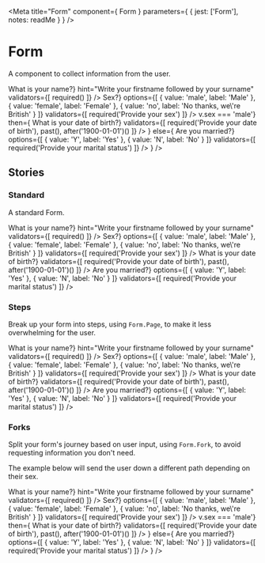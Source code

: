 
<Meta
  title="Form"
  component={ Form }
  parameters={ {
    jest: ['Form'],
    notes: readMe
  } }
/>

# Form

<p><Tag text="Unofficial" /> <Tag text="Experimental" /></p>

A component to collect information from the user.

<Preview withToolbar>
  <Story name="Form">
    <Form action="/result" method="get">
      <Form.Page>
        <Form.TextInput
          name="fullName"
          prettyName="name"
          label={<h2>What is your name?</h2>}
          hint="Write your firstname followed by your surname"
          validators={[
            required()
          ]}
        />
        <Form.Submit value="Continue" />
      </Form.Page>
      <Form.Page>
        <Form.Radios
          name="sex"
          label={<h2>Sex?</h2>}
          options={[
            { value: 'male', label: 'Male' },
            { value: 'female', label: 'Female' },
            { value: 'no', label: 'No thanks, we\'re British' }
          ]}
          validators={[
            required('Provide your sex')
          ]}
        />
        <Form.Submit value="Continue" />
      </Form.Page>
      <Form.Fork
        if={v => v.sex === 'male'}
        then={
          <Form.Page>
            <Form.DateInput
              name="dob"
              prettyName="date of birth"
              label={<h2>What is your date of birth?</h2>}
              validators={[
                required('Provide your date of birth'),
                past(),
                after('1900-01-01')()
              ]}
            />
            <Form.Submit value="Submit" />
          </Form.Page>
        }
        else={
          <Form.Page>
            <Form.Radios
              name="married"
              label={<h2>Are you married?</h2>}
              options={[
                { value: 'Y', label: 'Yes' },
                { value: 'N', label: 'No' }
              ]}
              validators={[
                required('Provide your marital status')
              ]}
            />
            <Form.Submit value="Submit" />
          </Form.Page>
        }
      />
    </Form>
  </Story>
</Preview>

<Props of={Form} />


## Stories
### Standard

A standard Form.

<Preview>
  <Story name="Standard">
    <Form action="/result" method="get">
      <Form.TextInput
        name="fullName"
        prettyName="name"
        label={<h2>What is your name?</h2>}
        hint="Write your firstname followed by your surname"
        validators={[
          required()
        ]}
      />
      <Form.Radios
        name="sex"
        label={<h2>Sex?</h2>}
        options={[
          { value: 'male', label: 'Male' },
          { value: 'female', label: 'Female' },
          { value: 'no', label: 'No thanks, we\'re British' }
        ]}
        validators={[
          required('Provide your sex')
        ]}
      />
      <Form.DateInput
        name="dob"
        prettyName="date of birth"
        label={<h2>What is your date of birth?</h2>}
        validators={[
          required('Provide your date of birth'),
          past(),
          after('1900-01-01')()
        ]}
      />
      <Form.Radios
        name="married"
        label={<h2>Are you married?</h2>}
        options={[
          { value: 'Y', label: 'Yes' },
          { value: 'N', label: 'No' }
        ]}
        validators={[
          required('Provide your marital status')
        ]}
      />
      <Form.Submit value="Submit" />
    </Form>
  </Story>
</Preview>


### Steps

Break up your form into steps, using `Form.Page`, to make it less overwhelming for the user.

<Preview>
  <Story name="Steps">
    <Form action="/result" method="get">
      <Form.Page>
        <Form.TextInput
          name="fullName"
          prettyName="name"
          label={<h2>What is your name?</h2>}
          hint="Write your firstname followed by your surname"
          validators={[
            required()
          ]}
        />
        <Form.Submit value="Continue" />
      </Form.Page>
      <Form.Page>
        <Form.Radios
          name="sex"
          label={<h2>Sex?</h2>}
          options={[
            { value: 'male', label: 'Male' },
            { value: 'female', label: 'Female' },
            { value: 'no', label: 'No thanks, we\'re British' }
          ]}
          validators={[
            required('Provide your sex')
          ]}
        />
        <Form.Submit value="Continue" />
      </Form.Page>
      <Form.Page>
        <Form.DateInput
          name="dob"
          prettyName="date of birth"
          label={<h2>What is your date of birth?</h2>}
          validators={[
            required('Provide your date of birth'),
            past(),
            after('1900-01-01')()
          ]}
        />
        <Form.Submit value="Continue" />
      </Form.Page>
      <Form.Page>
        <Form.Radios
          name="married"
          label={<h2>Are you married?</h2>}
          options={[
            { value: 'Y', label: 'Yes' },
            { value: 'N', label: 'No' }
          ]}
          validators={[
            required('Provide your marital status')
          ]}
        />
        <Form.Submit value="Submit" />
      </Form.Page>
    </Form>
  </Story>
</Preview>


### Forks

Split your form's journey based on user input, using `Form.Fork`, to avoid requesting information you don't need.

The example below will send the user down a different path depending on their sex.

<Preview>
  <Story name="Forks">
    <Form action="/result" method="get">
      <Form.Page>
        <Form.TextInput
          name="fullName"
          prettyName="name"
          label={<h2>What is your name?</h2>}
          hint="Write your firstname followed by your surname"
          validators={[
            required()
          ]}
        />
        <Form.Submit value="Continue" />
      </Form.Page>
      <Form.Page>
        <Form.Radios
          name="sex"
          label={<h2>Sex?</h2>}
          options={[
            { value: 'male', label: 'Male' },
            { value: 'female', label: 'Female' },
            { value: 'no', label: 'No thanks, we\'re British' }
          ]}
          validators={[
            required('Provide your sex')
          ]}
        />
        <Form.Submit value="Continue" />
      </Form.Page>
      <Form.Fork
        if={v => v.sex === 'male'}
        then={
          <Form.Page>
            <Form.DateInput
              name="dob"
              prettyName="date of birth"
              label={<h2>What is your date of birth?</h2>}
              validators={[
                required('Provide your date of birth'),
                past(),
                after('1900-01-01')()
              ]}
            />
            <Form.Submit value="Submit" />
          </Form.Page>
        }
        else={
          <Form.Page>
            <Form.Radios
              name="married"
              label={<h2>Are you married?</h2>}
              options={[
                { value: 'Y', label: 'Yes' },
                { value: 'N', label: 'No' }
              ]}
              validators={[
                required('Provide your marital status')
              ]}
            />
            <Form.Submit value="Submit" />
          </Form.Page>
        }
      />
    </Form>
  </Story>
</Preview>